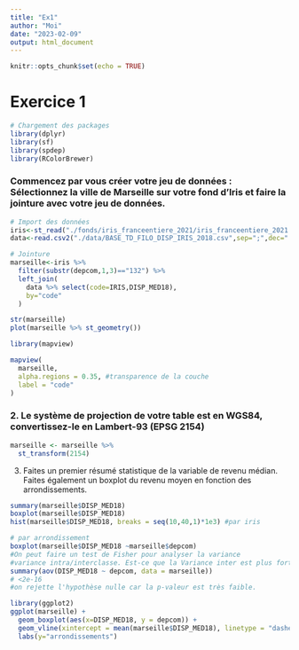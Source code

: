 ```yaml
---
title: "Ex1"
author: "Moi"
date: "2023-02-09"
output: html_document
---
```


```r
knitr::opts_chunk$set(echo = TRUE)
```

# Exercice 1

```r
# Chargement des packages
library(dplyr)
library(sf)
library(spdep)
library(RColorBrewer)
```
### Commencez par vous créer votre jeu de données : Sélectionnez la ville de Marseille sur votre fond d’Iris et faire la jointure avec votre jeu de données.
```r
# Import des données
iris<-st_read("./fonds/iris_franceentiere_2021/iris_franceentiere_2021.shp")
data<-read.csv2("./data/BASE_TD_FILO_DISP_IRIS_2018.csv",sep=";",dec=".")

# Jointure
marseille<-iris %>% 
  filter(substr(depcom,1,3)=="132") %>% 
  left_join(
    data %>% select(code=IRIS,DISP_MED18),
    by="code"
  )

```

```r
str(marseille)
plot(marseille %>% st_geometry())
```
```r
library(mapview)

mapview(
  marseille,
  alpha.regions = 0.35, #transparence de la couche
  label = "code"
)
```
### 2. Le système de projection de votre table est en WGS84, convertissez-le en Lambert-93 (EPSG 2154)
```r
marseille <- marseille %>%
  st_transform(2154)
```
3. Faites un premier résumé statistique de la variable de revenu médian. Faites également un boxplot du revenu moyen en fonction des arrondissements.
```r
summary(marseille$DISP_MED18)
boxplot(marseille$DISP_MED18)
hist(marseille$DISP_MED18, breaks = seq(10,40,1)*1e3) #par iris

# par arrondissement
boxplot(marseille$DISP_MED18 ~marseille$depcom)
#On peut faire un test de Fisher pour analyser la variance
#variance intra/interclasse. Est-ce que la Variance inter est plus forte que la variance intra ? 
summary(aov(DISP_MED18 ~ depcom, data = marseille))
# <2e-16
#on rejette l'hypothèse nulle car la p-valeur est très faible.

library(ggplot2)
ggplot(marseille) +
  geom_boxplot(aes(x=DISP_MED18, y = depcom)) +
  geom_vline(xintercept = mean(marseille$DISP_MED18), linetype = "dashed", size = 1, col = "darkred", alpha= 0.5)+
  labs(y="arrondissements")
```



